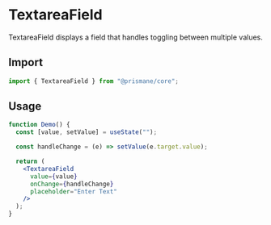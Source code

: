 # TextareaField

TextareaField displays a field that handles toggling between multiple values.

## Import

```js
import { TextareaField } from "@prismane/core";
```

## Usage

```jsx
function Demo() {
  const [value, setValue] = useState("");

  const handleChange = (e) => setValue(e.target.value);

  return (
    <TextareaField
      value={value}
      onChange={handleChange}
      placeholder="Enter Text"
    />
  );
}
```
